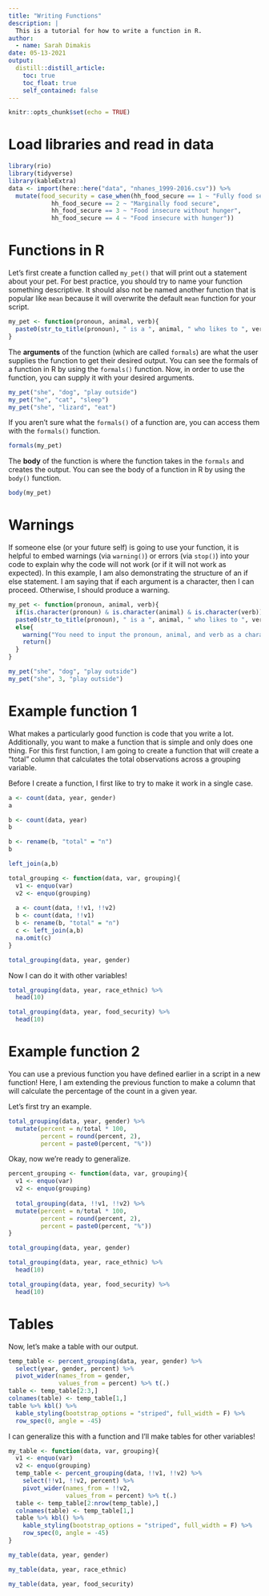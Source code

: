 ```yaml
---
title: "Writing Functions"
description: |
  This is a tutorial for how to write a function in R.
author:
  - name: Sarah Dimakis
date: 05-13-2021
output:
  distill::distill_article:
    toc: true
    toc_float: true
    self_contained: false
---
```



```r
knitr::opts_chunk$set(echo = TRUE)
```

# Load libraries and read in data

```r

library(rio)
library(tidyverse)
library(kableExtra)
data <- import(here::here("data", "nhanes_1999-2016.csv")) %>% 
  mutate(food_security = case_when(hh_food_secure == 1 ~ "Fully food secure",
            hh_food_secure == 2 ~ "Marginally food secure",
            hh_food_secure == 3 ~ "Food insecure without hunger",
            hh_food_secure == 4 ~ "Food insecure with hunger"))

```

# Functions in R

Let's first create a function called `my_pet()` that will print out a statement about your pet. For best practice, you should try to name your function something descriptive. It should also not be named another function that is popular like `mean` because it will overwrite the default `mean` function for your script.

```r
my_pet <- function(pronoun, animal, verb){
  paste0(str_to_title(pronoun), " is a ", animal, " who likes to ", verb, ".")
}

```

The **arguments** of the function (which are called `formals`) are what the user supplies the function to get their desired output. You can see the formals of a function in R by using the `formals()` function. Now, in order to use the function, you can supply it with your desired arguments.



```r
my_pet("she", "dog", "play outside")
my_pet("he", "cat", "sleep")
my_pet("she", "lizard", "eat")

```

If you aren't sure what the `formals()` of a function are, you can access them with the `formals()` function.

```r
formals(my_pet)
```

The **body** of the function is where the function takes in the `formals` and creates the output. You can see the body of a function in R by using the `body()` function.

```r
body(my_pet)
```


# Warnings

If someone else (or your future self) is going to use your function, it is helpful to embed warnings (via `warning()`) or errors (via `stop()`) into your code to explain why the code will not work (or if it will not work as expected). In this example, I am also demonstrating the structure of an if else statement. I am saying that if each argument is a character, then I can proceed. Otherwise, I should produce a warning. 


```r
my_pet <- function(pronoun, animal, verb){
  if(is.character(pronoun) & is.character(animal) & is.character(verb)){
  paste0(str_to_title(pronoun), " is a ", animal, " who likes to ", verb, ".")}
  else{
    warning("You need to input the pronoun, animal, and verb as a character variable. Returning Null.")
    return()
  }
}

my_pet("she", "dog", "play outside")
my_pet("she", 3, "play outside")


```


# Example function 1

What makes a particularly good function is code that you write a lot. Additionally, you want to make a function that is simple and only does one thing. For this first function, I am going to create a function that will create a "total" column that calculates the total observations across a grouping variable.

Before I create a function, I first like to try to make it work in a single case.

```r
a <- count(data, year, gender)
a

b <- count(data, year)
b

b <- rename(b, "total" = "n")
b

left_join(a,b)
```

```r
total_grouping <- function(data, var, grouping){
  v1 <- enquo(var) 
  v2 <- enquo(grouping)
  
  a <- count(data, !!v1, !!v2)
  b <- count(data, !!v1)
  b <- rename(b, "total" = "n")
  c <- left_join(a,b)
  na.omit(c)
}
```

```r
total_grouping(data, year, gender)
```

Now I can do it with other variables!

```r
total_grouping(data, year, race_ethnic) %>% 
  head(10)

total_grouping(data, year, food_security) %>% 
  head(10)
```

# Example function 2

You can use a previous function you have defined earlier in a script in a new function! Here, I am extending the previous function to make a column that will calculate the percentage of the count in a given year. 

Let's first try an example.

```r
total_grouping(data, year, gender) %>% 
  mutate(percent = n/total * 100,
         percent = round(percent, 2),
         percent = paste0(percent, "%"))

```

Okay, now we're ready to generalize.
```r
percent_grouping <- function(data, var, grouping){
  v1 <- enquo(var) 
  v2 <- enquo(grouping)
  
  total_grouping(data, !!v1, !!v2) %>% 
  mutate(percent = n/total * 100,
         percent = round(percent, 2),
         percent = paste0(percent, "%")) 
}


```

```r
total_grouping(data, year, gender)

total_grouping(data, year, race_ethnic) %>% 
  head(10)

total_grouping(data, year, food_security) %>% 
  head(10)

```

# Tables

Now, let's make a table with our output.

```r
temp_table <- percent_grouping(data, year, gender) %>% 
  select(year, gender, percent) %>% 
  pivot_wider(names_from = gender,
              values_from = percent) %>% t(.)
table <- temp_table[2:3,]
colnames(table) <- temp_table[1,] 
table %>% kbl() %>% 
  kable_styling(bootstrap_options = "striped", full_width = F) %>% 
  row_spec(0, angle = -45)


```


I can generalize this with a function and I'll make tables for other variables! 

```r
my_table <- function(data, var, grouping){
  v1 <- enquo(var) 
  v2 <- enquo(grouping)
  temp_table <- percent_grouping(data, !!v1, !!v2) %>% 
    select(!!v1, !!v2, percent) %>% 
    pivot_wider(names_from = !!v2,
                values_from = percent) %>% t(.)
  table <- temp_table[2:nrow(temp_table),]
  colnames(table) <- temp_table[1,] 
  table %>% kbl() %>% 
    kable_styling(bootstrap_options = "striped", full_width = F) %>% 
    row_spec(0, angle = -45)
}

```

```r
my_table(data, year, gender)

my_table(data, year, race_ethnic)

my_table(data, year, food_security)
```

